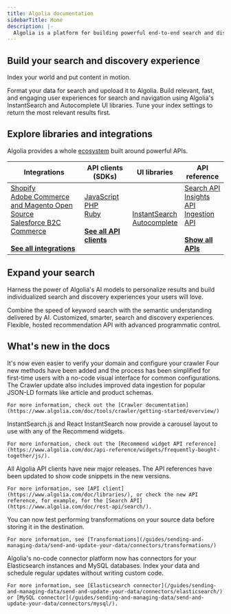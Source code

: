 ```yaml
---
title: Algolia documentation
sidebarTitle: Home
description: |-
  Algolia is a platform for building powerful end-to-end search and discovery solutions.
---
```


<CardGroup cols={3}>
  <Card title="What is Algolia?" href="/guides/sending-and-managing-data/send-and-update-your-data/" horizontal="true" icon="magnifying-glass" color="003dff">
  </Card>
  <Card title="Try the interactive tutorial" href="https://www.algolia.com/doc/onboarding/" horizontal="true" icon="person-chalkboard" color="003dff">
  </Card>
  <Card title="Algolia in three steps (video)" href="https://www.youtube.com/watch?v=yA4KISBv_88" horizontal="true" icon="youtube" color="003dff">
  </Card>
</CardGroup>

## Build your search and discovery experience

Index your world and put content in motion.

<CardGroup cols={3}>
  <Card title="Connect your data" href="/guides/sending-and-managing-data/send-and-update-your-data/" horizontal="true">
    Format your data for search and upoload it to Algolia.
  </Card>
  <Card title="Build your UI" href="https://www.algolia.com/doc/guides/building-search-ui/what-is-instantsearch/js/" horizontal="true">
    Build relevant, fast, and engaging user experiences for search and navigation using Algolia's InstantSearch and Autocomplete UI libraries.
  </Card>
  <Card title="Optimize relevance" href="/guides/managing-results/relevance-overview/" horizontal="true">
    Tune your index settings to return the most relevant results first.
  </Card>
</CardGroup>

## Explore libraries and integrations

Algolia provides a whole [ecosystem](/guides/get-started/ecosystem/) built around powerful APIs.

| Integrations | API clients (SDKs) | UI libraries | API reference |
| ------------ | ------------------ | ------------ | ------------- |
| [Shopify](/integrations/shopify/overview/)<br/>[Adobe Commerce and Magento Open Source](/integrations/magento-2/getting-started/quick-start/)<br/>[Salesforce B2C Commerce](/integrations/salesforce-commerce-cloud-b2c/getting-started/introduction/)<br/><br/>[**See all integrations**](/integrayions/overview/) | [JavaScript](https://www.algolia.com/doc/libraries/javascript/v5/)<br/>[PHP](https://www.algolia.com/doc/libraries/php/v4/)<br/>[Ruby](https://www.algolia.com/doc/libraries/ruby/v3/)<br/><br/>[**See all API clients**](https://www.algolia.com/doc/libraries/) | [InstantSearch](https://www.algolia.com/doc/guides/building-search-ui/what-is-instantsearch/js/)<br/>[Autocomplete](https://www.algolia.com/doc/ui-libraries/autocomplete/introduction/what-is-autocomplete/) | [Search API](https://www.algolia.com/doc/rest-api/search/)<br/>[Insights API](https://www.algolia.com/doc/rest-api/insights/)<br/>[Ingestion API](https://www.algolia.com/doc/rest-api/ingestion/)<br/><br/>[**Show all APIs**](https://www.algolia.com/doc/api-reference/rest-api/) |

## Expand your search

Harness the power of Algolia's AI models to personalize results and build individualized search and discovery experiences your users will love.

<CardGroup cols={3}>
  <Card title="NeuralSearch" href="/guides/get-started/neuralsearch" horizontal="true">
    Combine the speed of keyword search with the semantic understanding delivered by AI.
  </Card>
  <Card title="Personalization" href="https://www.algolia.com/doc/guides/personalization/ai-personalization/what-is-ai-personalization/" horizontal="true">
    Customized, smarter, search and discovery experiences.
  </Card>
  <Card title="Recommend" href="/guides/algolia-recommend/overview/" horizontal="true">
    Flexible, hosted recommendation API with advanced programmatic control.
  </Card>
</CardGroup>

## What's new in the docs

<Update label="2024-10-02" description="The next generation of the Algolia Crawler">
    It's now even easier to verify your domain and configure your crawler
    Four new methods have been added and the process has been simplified for first-time users with a no-code visual interface for common configurations.
    The Crawler update also includes improved data ingestion for popular JSON-LD formats like article and product schemas.

    For more information, check out the [Crawler documentation](https://www.algolia.com/doc/tools/crawler/getting-started/overview/)
</Update>
<Update label="2024-08-19" description="Carousel layout for Recommend widgets in InstantSearch">
    InstantSearch.js and React InstantSearch now provide a carousel layout to use with any of the Recommend widgets.

    For more information, check out the [Recommend widget API reference](https://www.algolia.com/doc/api-reference/widgets/frequently-bought-together/js/).
</Update>
<Update label="2024-08-14" description="New major versions of all Algolia API clients">
    All Algolia API clients have new major releases.
    The API references have been updated to show code snippets in the new versions.
    
    For more information, see [API client](https://www.algolia.com/doc/libraries/), or check the new API reference, for example, for the [Search API](https://www.algolia.com/doc/rest-api/search/).
</Update>
<Update label="2024-07-16" description="Data transformations for connectors available as beta">
    You can now test performing transformations on your source data before storing it in the destination.
    
    For more information, see [Transformations](/guides/sending-and-managing-data/send-and-update-your-data/connectors/transformations/)
</Update>
<Update label="2024-07-15" description="ElasticSearch and MySQL connectors released">
    Algolia's no-code connector platform now has connectors for your Elasticsearch instances and MySQL databases.
    Index your data and schedule regular updates without writing custom code.
    
    For more information, see [Elasticsearch connector](/guides/sending-and-managing-data/send-and-update-your-data/connectors/elasticsearch/) or [MySQL connector](/guides/sending-and-managing-data/send-and-update-your-data/connectors/mysql/).
</Update>



